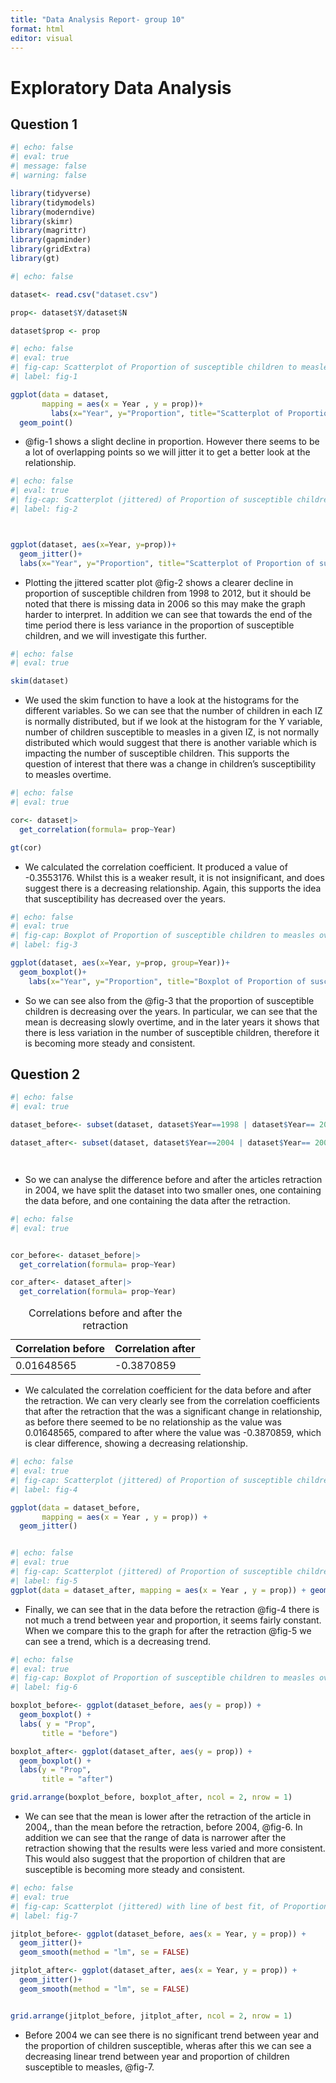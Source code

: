 ```yaml
---
title: "Data Analysis Report- group 10"
format: html
editor: visual
---
```


# Exploratory Data Analysis {#EDA}

## Question 1

```r
#| echo: false
#| eval: true
#| message: false
#| warning: false

library(tidyverse)
library(tidymodels)
library(moderndive)
library(skimr)
library(magrittr)
library(gapminder)
library(gridExtra)
library(gt)
```

```r
#| echo: false

dataset<- read.csv("dataset.csv")

prop<- dataset$Y/dataset$N

dataset$prop <- prop
```

```r
#| echo: false
#| eval: true
#| fig-cap: Scatterplot of Proportion of susceptible children to measles from 1998 to 2012
#| label: fig-1

ggplot(data = dataset, 
       mapping = aes(x = Year , y = prop))+ 
         labs(x="Year", y="Proportion", title="Scatterplot of Proportion of susceptible children to measles over the period 1998 to 2012") +
  geom_point()


```

-   @fig-1 shows a slight decline in proportion. However there seems to be a lot of overlapping points so we will jitter it to get a better look at the relationship.

```r
#| echo: false
#| eval: true
#| fig-cap: Scatterplot (jittered) of Proportion of susceptible children to measles over the period 1998 to 2012
#| label: fig-2



ggplot(dataset, aes(x=Year, y=prop))+
  geom_jitter()+
  labs(x="Year", y="Proportion", title="Scatterplot of Proportion of susceptible children to measles over the period 1998 to 2012") 


```

-   Plotting the jittered scatter plot @fig-2 shows a clearer decline in proportion of susceptible children from 1998 to 2012, but it should be noted that there is missing data in 2006 so this may make the graph harder to interpret. In addition we can see that towards the end of the time period there is less variance in the proportion of susceptible children, and we will investigate this further.

```r
#| echo: false
#| eval: true

skim(dataset)


```

-   We used the skim function to have a look at the histograms for the different variables. So we can see that the number of children in each IZ is normally distributed, but if we look at the histogram for the Y variable, number of children susceptible to measles in a given IZ, is not normally distributed which would suggest that there is another variable which is impacting the number of susceptible children. This supports the question of interest that there was a change in children's susceptibility to measles overtime.

```r
#| echo: false
#| eval: true

cor<- dataset|>
  get_correlation(formula= prop~Year)

gt(cor)

```

-   We calculated the correlation coefficient. It produced a value of -0.3553176. Whilst this is a weaker result, it is not insignificant, and does suggest there is a decreasing relationship. Again, this supports the idea that susceptibility has decreased over the years.

```r
#| echo: false
#| eval: true
#| fig-cap: Boxplot of Proportion of susceptible children to measles over the period 1998 to 2012
#| label: fig-3

ggplot(dataset, aes(x=Year, y=prop, group=Year))+
  geom_boxplot()+
    labs(x="Year", y="Proportion", title="Boxplot of Proportion of susceptible children to measles over the period 1998 to 2012") 

```

-   So we can see also from the @fig-3 that the proportion of susceptible children is decreasing over the years. In particular, we can see that the mean is decreasing slowly overtime, and in the later years it shows that there is less variation in the number of susceptible children, therefore it is becoming more steady and consistent.

## Question 2

```r
#| echo: false
#| eval: true

dataset_before<- subset(dataset, dataset$Year==1998 | dataset$Year== 2000 | dataset$Year==2002)

dataset_after<- subset(dataset, dataset$Year==2004 | dataset$Year== 2006 | dataset$Year==2008 | dataset$Year==2010 | dataset$Year==2012)




```

-   So we can analyse the difference before and after the articles retraction in 2004, we have split the dataset into two smaller ones, one containing the data before, and one containing the data after the retraction.

```r
#| echo: false
#| eval: true


cor_before<- dataset_before|>
  get_correlation(formula= prop~Year)

cor_after<- dataset_after|>
  get_correlation(formula= prop~Year)
```

| Correlation before | Correlation after |
|--------------------|-------------------|
| 0.01648565         | -0.3870859        |

: Correlations before and after the retraction

-   We calculated the correlation coefficient for the data before and after the retraction. We can very clearly see from the correlation coefficients that after the retraction that the was a significant change in relationship, as before there seemed to be no relationship as the value was 0.01648565, compared to after where the value was -0.3870859, which is clear difference, showing a decreasing relationship.

```r
#| echo: false
#| eval: true
#| fig-cap: Scatterplot (jittered) of Proportion of susceptible children to measles over the period 1998 to 2004
#| label: fig-4

ggplot(data = dataset_before, 
       mapping = aes(x = Year , y = prop)) + 
  geom_jitter()



```

```r
#| echo: false
#| eval: true
#| fig-cap: Scatterplot (jittered) of Proportion of susceptible children to measles over the period 2004 to 2012
#| label: fig-5
ggplot(data = dataset_after, mapping = aes(x = Year , y = prop)) + geom_jitter()
```

-   Finally, we can see that in the data before the retraction @fig-4 there is not much a trend between year and proportion, it seems fairly constant. When we compare this to the graph for after the retraction @fig-5 we can see a trend, which is a decreasing trend.

```r
#| echo: false
#| eval: true
#| fig-cap: Boxplot of Proportion of susceptible children to measles over the period 1998 to 2004, and 2004 to 2012
#| label: fig-6

boxplot_before<- ggplot(dataset_before, aes(y = prop)) +
  geom_boxplot() +
  labs( y = "Prop", 
       title = "before")

boxplot_after<- ggplot(dataset_after, aes(y = prop)) +
  geom_boxplot() +
  labs(y = "Prop", 
       title = "after")

grid.arrange(boxplot_before, boxplot_after, ncol = 2, nrow = 1)


```

-   We can see that the mean is lower after the retraction of the article in 2004,, than the mean before the retraction, before 2004, @fig-6. In addition we can see that the range of data is narrower after the retraction showing that the results were less varied and more consistent. This would also suggest that the proportion of children that are susceptible is becoming more steady and consistent.

```r
#| echo: false
#| eval: true
#| fig-cap: Scatterplot (jittered) with line of best fit, of Proportion of susceptible children to measles over the period 1998 to 2004, and 2004 to 2012
#| label: fig-7

jitplot_before<- ggplot(dataset_before, aes(x = Year, y = prop)) +
  geom_jitter()+
  geom_smooth(method = "lm", se = FALSE)

jitplot_after<- ggplot(dataset_after, aes(x = Year, y = prop)) +
  geom_jitter()+
  geom_smooth(method = "lm", se = FALSE)


grid.arrange(jitplot_before, jitplot_after, ncol = 2, nrow = 1)

```

-   Before 2004 we can see there is no significant trend between year and the proportion of children susceptible, wheras after this we can see a decreasing linear trend between year and proportion of children susceptible to measles, @fig-7.
